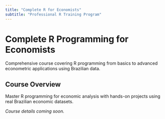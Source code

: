 ```yaml
---
title: "Complete R for Economists"
subtitle: "Professional R Training Program"
---
```


# Complete R Programming for Economists

Comprehensive course covering R programming from basics to advanced econometric applications using Brazilian data.

## Course Overview

Master R programming for economic analysis with hands-on projects using real Brazilian economic datasets.

*Course details coming soon.*